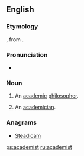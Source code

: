 ==English==

===Etymology===
{{etyl|fr}} {{term|académiste|lang=fr}}, from {{term|académie||academy|lang=fr}}.

===Pronunciation===
* {{a|US}} {{IPA|/əˈkæd.ɪ.mɪst/}}

===Noun===
{{en-noun}}

# An [[academic]] [[philosopher]].
# {{obsolete}} An [[academician]].

===Anagrams===
* [[Steadicam#English|Steadicam]]

[[ps:academist]]
[[ru:academist]]
